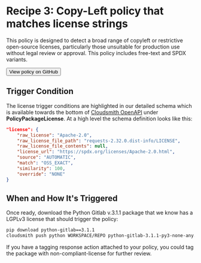 

# Recipe 3: Copy-Left policy that matches license strings 

This policy is designed to detect a broad range of copyleft or restrictive open-source licenses, particularly those unsuitable for production use without legal review or approval. This policy includes free-text and SPDX variants.

<RemoteCodeBlock
  lang="rego"
  src="https://raw.githubusercontent.com/cloudsmith-io/rego-recipes/refs/heads/main/recipe-3/policy.rego"
/>

<Button href="https://github.com/cloudsmith-io/rego-recipes/blob/main/recipe-1/policy.rego" withArrow>
   <Icon title="View" name="github"/>
   View policy on GitHub
  </Button>

## Trigger Condition

The license trigger conditions are highlighted in our detailed schema which is available towards the bottom of [Cloudsmith OpenAPI](https://api.cloudsmith.io/v2/swagger) under **PolicyPackageLicense**. At a high level the schema definition looks like this:

```json
"license": {  
    "raw_license": "Apache-2.0",  
    "raw_license_file_path": "requests-2.32.0.dist-info/LICENSE",  
    "raw_license_file_contents": null,  
    "license_url": "https://spdx.org/licenses/Apache-2.0.html",  
    "source": "AUTOMATIC",  
    "match": "OSS_EXACT",  
    "similarity": 100,  
    "override": "NONE"  
}
```

## When and How It's Triggered

Once ready, download the Python Gitlab v.3.1.1 package that we know has a LGPLv3 license that should trigger the policy:

```bash
pip download python-gitlab==3.1.1  
cloudsmith push python WORKSPACE/REPO python-gitlab-3.1.1-py3-none-any.whl -k "API_KEY"
```

If you have a tagging response action attached to your policy, you could tag the package with non-compliant-license for further review.

<BlockImage src={recipe3} alt=""></BlockImage>

